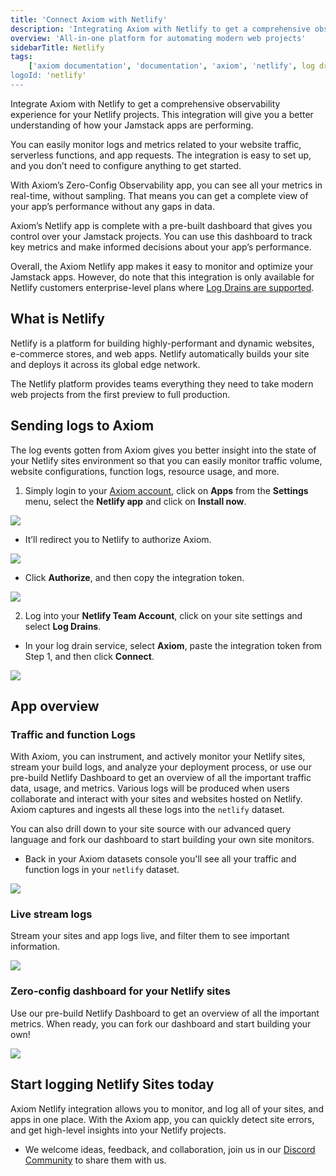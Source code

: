 ```yaml
---
title: 'Connect Axiom with Netlify'
description: 'Integrating Axiom with Netlify to get a comprehensive observability experience for your Netlify projects. This app will give you a better understanding of how your Jamstack apps are performing.'
overview: 'All-in-one platform for automating modern web projects'
sidebarTitle: Netlify
tags:
    ['axiom documentation', 'documentation', 'axiom', 'netlify', log drains', 'jamstack', 'zero config observability']
logoId: 'netlify'
---
```


Integrate Axiom with Netlify to get a comprehensive observability experience for your Netlify projects. This integration will give you a better understanding of how your Jamstack apps are performing.

You can easily monitor logs and metrics related to your website traffic, serverless functions, and app requests. The integration is easy to set up, and you don’t need to configure anything to get started.

With Axiom’s Zero-Config Observability app, you can see all your metrics in real-time, without sampling. That means you can get a complete view of your app’s performance without any gaps in data.

Axiom’s Netlify app is complete with a pre-built dashboard that gives you control over your Jamstack projects. You can use this dashboard to track key metrics and make informed decisions about your app’s performance.

Overall, the Axiom Netlify app makes it easy to monitor and optimize your Jamstack apps. However, do note that this integration is only available for Netlify customers enterprise-level plans where [Log Drains are supported](https://docs.netlify.com/monitor-sites/log-drains/).

## What is Netlify

Netlify is a platform for building highly-performant and dynamic websites, e-commerce stores, and web apps. Netlify automatically builds your site and deploys it across its global edge network.

The Netlify platform provides teams everything they need to take modern web projects from the first preview to full production.

## Sending logs to Axiom

The log events gotten from Axiom gives you better insight into the state of your Netlify sites environment so that you can easily monitor traffic volume, website configurations, function logs, resource usage, and more.

1. Simply login to your [Axiom account](https://app.axiom.co/), click on **Apps** from the **Settings** menu, select the **Netlify app** and click on **Install now**.

<Frame>
  <img src="/doc-assets/shots/netlify-118.png" />
</Frame>

- It’ll redirect you to Netlify to authorize Axiom.

<Frame>
  <img src="/doc-assets/shots/netlify-2c.png" />
</Frame>

- Click **Authorize**, and then copy the integration token.

<Frame>
  <img src="/doc-assets/shots/netlify-120.png" />
</Frame>

2. Log into your **Netlify Team Account**, click on your site settings and select **Log Drains**.

- In your log drain service, select **Axiom**, paste the integration token from Step 1, and then click **Connect**.

<Frame>
  <img src="/doc-assets/shots/netlify-27.png" />
</Frame>

## App overview

### Traffic and function Logs

With Axiom, you can instrument, and actively monitor your Netlify sites, stream your build logs, and analyze your deployment process, or use our pre-build Netlify Dashboard to get an overview of all the important traffic data, usage, and metrics. Various logs will be produced when users collaborate and interact with your sites and websites hosted on Netlify. Axiom captures and ingests all these logs into the `netlify` dataset.

You can also drill down to your site source with our advanced query language and fork our dashboard to start building your own site monitors.

- Back in your Axiom datasets console you'll see all your traffic and function logs in your `netlify` dataset.

<Frame>
  <img src="/doc-assets/shots/netlify-28.png" />
</Frame>

### Live stream logs

Stream your sites and app logs live, and filter them to see important information.

<Frame>
  <img src="/doc-assets/shots/netlify-6n.png" />
</Frame>

### Zero-config dashboard for your Netlify sites

Use our pre-build Netlify Dashboard to get an overview of all the important metrics. When ready, you can fork our dashboard and start building your own!

<Frame>
  <img src="/doc-assets/shots/netlify-dash-7.png" />
</Frame>

## Start logging Netlify Sites today

Axiom Netlify integration allows you to monitor, and log all of your sites, and apps in one place. With the Axiom app, you can quickly detect site errors, and get high-level insights into your Netlify projects.

- We welcome ideas, feedback, and collaboration, join us in our [Discord Community](http://axiom.co/discord) to share them with us.
